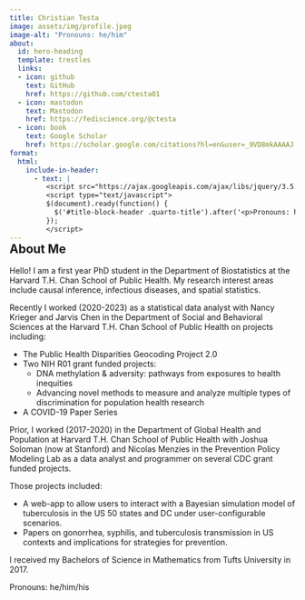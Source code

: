 ```yaml
---
title: Christian Testa
image: assets/img/profile.jpeg
image-alt: "Pronouns: he/him"
about: 
  id: hero-heading
  template: trestles
  links: 
  - icon: github
    text: GitHub
    href: https://github.com/ctesta01
  - icon: mastodon 
    text: Mastodon
    href: https://fediscience.org/@ctesta
  - icon: book
    text: Google Scholar
    href: https://scholar.google.com/citations?hl=en&user=_9VD8mkAAAAJ
format:
  html: 
    include-in-header: 
      - text: | 
         <script src="https://ajax.googleapis.com/ajax/libs/jquery/3.5.1/jquery.min.js"></script>
         <script type="text/javascript"> 
         $(document).ready(function() {
           $('#title-block-header .quarto-title').after('<p>Pronouns: he/him/his</p>');
         });
         </script>
---
```


:::{#hero-heading}
## About Me {style="margin-top: -15px;"}

Hello! I am a first year PhD student in the Department of Biostatistics at the 
Harvard T.H. Chan School of Public Health. My research interest areas
include causal inference, infectious diseases, and spatial statistics.

Recently I worked (2020-2023) as a statistical data analyst with Nancy Krieger and
Jarvis Chen in the Department of Social and Behavioral Sciences at the Harvard
T.H. Chan School of Public Health on 
projects including: 

- The Public Health Disparities Geocoding Project 2.0
- Two NIH R01 grant funded projects: 
  - DNA methylation & adversity: pathways from exposures to health inequities
  - Advancing novel methods to measure and analyze multiple types of discrimination for population health research
- A COVID-19 Paper Series 
:::

Prior, I worked (2017-2020) in the Department of Global Health and 
Population at Harvard T.H. Chan School of Public Health with Joshua Soloman (now
at Stanford) and Nicolas Menzies in the Prevention Policy Modeling Lab as a data
analyst and programmer on several CDC grant funded projects. 

Those projects included: 

  - A web-app to allow users to interact with a Bayesian simulation model of 
  tuberculosis in the US 50 states and DC under user-configurable scenarios. 
  - Papers on gonorrhea, syphilis, and tuberculosis transmission in US contexts
  and implications for strategies for prevention.

I received my Bachelors of Science in Mathematics from Tufts University in 2017.

Pronouns: he/him/his

